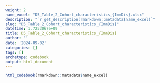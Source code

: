 ```yaml
---
weight: 2
name_excel: "D5_Table_2_Cohort_characteristics_{ImmDis}.xlsx"
description: "`r get_description(rmarkdown::metadata$name_excel)`"
slug: "D5_Table_2_Cohort_characteristics_{ImmDis}"
datetime: 1.7253067e+09
title: D5_Table_2_Cohort_characteristics_{ImmDis}
author: ''
date: '2024-09-02'
categories: []
tags: []
archetype: codebook
output: html_document
---
```


```r
html_codebook(rmarkdown::metadata$name_excel)
```
